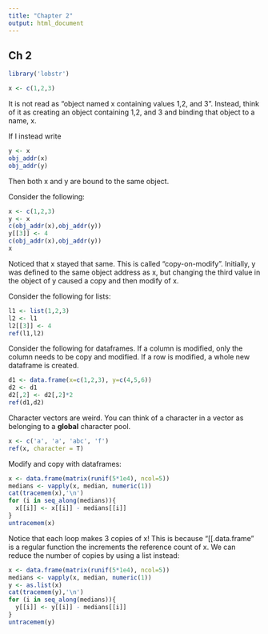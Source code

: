 ```yaml
---
title: "Chapter 2"
output: html_document
---
```


## Ch 2

```r
library('lobstr')

x <- c(1,2,3)
```
It is not read as "object named x containing values 1,2, and 3". Instead, think of it as creating an object containing 1,2, and 3 and binding that object to a name, x. 

If I instead write 

```r
y <- x
obj_addr(x)
obj_addr(y)
```
Then both x and y are bound to the same object.

Consider the following:
```r
x <- c(1,2,3)
y <- x
c(obj_addr(x),obj_addr(y))
y[[3]] <- 4
c(obj_addr(x),obj_addr(y))
x
```
Noticed that x stayed that same. This is called "copy-on-modify". Initially, y was defined to the same object address as x, but changing the third value in the object of y caused a copy and then modify of x.

Consider the following for lists:
```r
l1 <- list(1,2,3)
l2 <- l1
l2[[3]] <- 4
ref(l1,l2)
```
Consider the following for dataframes. If a column is modified, only the column needs to be copy and modified. If a row is modified, a whole new dataframe is created.

```r
d1 <- data.frame(x=c(1,2,3), y=c(4,5,6))
d2 <- d1
d2[,2] <- d2[,2]*2
ref(d1,d2)
```
Character vectors are weird. You can think of a character in a vector as belonging to a **global** character pool.

```r
x <- c('a', 'a', 'abc', 'f')
ref(x, character = T)
```

Modify and copy with dataframes:
```r
x <- data.frame(matrix(runif(5*1e4), ncol=5))
medians <- vapply(x, median, numeric(1))
cat(tracemem(x),'\n')
for (i in seq_along(medians)){
  x[[i]] <- x[[i]] - medians[[i]]
}
untracemem(x)
```
Notice that each loop makes 3 copies of x! This is because "[[.data.frame" is a regular function the increments the reference count of x. We can reduce the number of copies by using a list instead:

```r
x <- data.frame(matrix(runif(5*1e4), ncol=5))
medians <- vapply(x, median, numeric(1))
y <- as.list(x)
cat(tracemem(y),'\n')
for (i in seq_along(medians)){
  y[[i]] <- y[[i]] - medians[[i]]
}
untracemem(y)
```
